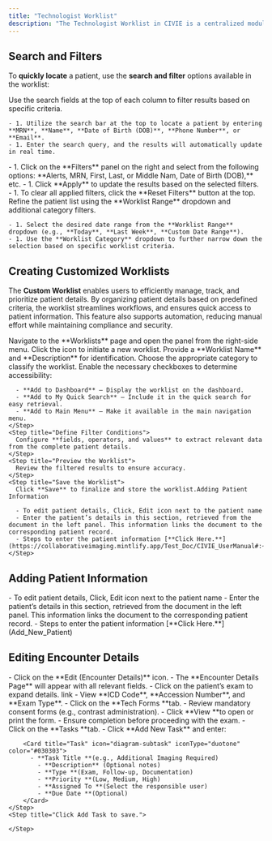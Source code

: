 ```yaml
---
title: "Technologist Worklist"
description: "The Technologist Worklist in CIVIE is a centralized module designed to streamline workflow for technologists. It allows users to manage patient appointments, update statuses, track tasks, access exam instructions, and process required documentation efficiently. This module provides real-time insights into patient status, pending tasks, and essential exam-related details, ensuring seamless coordination between technologists and administrative staff."
---
```


## <Icon icon="filter-list" iconType="duotone" color="black" size="27" />  **Search and Filters**

To **quickly locate** a patient, use the **search and filter** options available in the worklist:

<CardGroup cols="3">
  <Card title="Search Fields" icon="magnifying-glass" iconType="duotone">
    Use the search fields at the top of each column to filter results based on specific criteria.

    - 1. Utilize the search bar at the top to locate a patient by entering **MRN**, **Name**, **Date of Birth (DOB)**, **Phone Number**, or **Email**.
    - 1. Enter the search query, and the results will automatically update in real time.
  </Card>
  <Card title="Filter Panel" icon="Filter">
    - 1. Click on the **Filters** panel on the right and select from the following options: **Alerts, MRN, First, Last, or Middle Nam, Date of Birth (DOB),** etc.
    - 1. Click **Apply** to update the results based on the selected filters.
    - 1. To clear all applied filters, click the **Reset Filters** button at the top.
  </Card>
  <Card title="Worklist Dropdown" icon="list">
    Refine the patient list using the **Worklist Range** dropdown and additional category filters.

    - 1. Select the desired date range from the **Worklist Range** dropdown (e.g., **Today**, **Last Week**, **Custom Date Range**).
    - 1. Use the **Worklist Category** dropdown to further narrow down the selection based on specific worklist criteria.
  </Card>
</CardGroup>

## **Creating Customized Worklists**

The **Custom Worklist** enables users to efficiently manage, track, and prioritize patient details. By organizing patient details based on predefined criteria, the worklist streamlines workflows, and ensures quick access to patient information. This feature also supports automation, reducing manual effort while maintaining compliance and security.

<Accordion title="To add a new worklist, follow these steps:" icon="newspaper" iconType="duotone">
  <Steps>
    <Step title="Access the Worklist Panel">
      Navigate to the **Worklists** page and open the panel from the right-side menu.
    </Step>
    <Step title="Create a New Worklist">
      Click the <Icon icon="plus-large" />  icon to initiate a new worklist.
    </Step>
    <Step title="Enter Worklist Details">
      Provide a **Worklist Name** and **Description** for identification.
    </Step>
    <Step title="Select a Worklist Category ">
      Choose the appropriate category to classify the worklist.
    </Step>
    <Step title="Configure Access Preferences ">
      Enable the necessary checkboxes to determine accessibility:

      - **Add to Dashboard** – Display the worklist on the dashboard.
      - **Add to My Quick Search** – Include it in the quick search for easy retrieval.
      - **Add to Main Menu** – Make it available in the main navigation menu.
    </Step>
    <Step title="Define Filter Conditions">
      Configure **fields, operators, and values** to extract relevant data from the complete patient details.
    </Step>
    <Step title="Preview the Worklist">
      Review the filtered results to ensure accuracy.
    </Step>
    <Step title="Save the Worklist">
      Click **Save** to finalize and store the worklist.Adding Patient Information

      - To edit patient details, Click, Edit icon next to the patient name
      - Enter the patient’s details in this section, retrieved from the document in the left panel. This information links the document to the corresponding patient record.
      - Steps to enter the patient information [**Click Here.**](https://collaborativeimaging.mintlify.app/Test_Doc/CIVIE_UserManual#:~:text=Enter%20Patient%20Information)
    </Step>
  </Steps>
</Accordion>

## **Adding Patient Information**

<Accordion title="To add/edit patient details do the following:" icon="address-card" iconType="duotone">
  - To edit patient details, Click, Edit icon next to the patient name
  - Enter the patient’s details in this section, retrieved from the document in the left panel. This information links the document to the corresponding patient record.
  - Steps to enter the patient information [**Click Here.**](Add_New_Patient)
</Accordion>

## **Editing Encounter Details**

<Accordion title="To edit encounter details do the following:" icon="pen-to-square" iconType="duotone">
  <Steps>
    <Step title="Open the Encounter Details Page">
      - Click on the **Edit (Encounter Details)** icon.
      - The **Encounter Details Page** will appear with all relevant fields.
    </Step>
    <Step title="Viewing Exam Details">
      - Click on the patient’s exam to expand details. link
      - View **ICD Code**, **Accession Number**, and **Exam Type**.
    </Step>
    <Step title="Accessing Tech Forms">
      - Click on the **Tech Forms **tab.
      - Review mandatory consent forms (e.g., contrast administration).
      - Click **View **to open or print the form.
      - Ensure completion before proceeding with the exam.
    </Step>
    <Step title="Managing Tasks">
      - Click on the **Tasks **tab.
      - Click **Add New Task** and enter:

        <Card title="Task" icon="diagram-subtask" iconType="duotone" color="#030303">
          - **Task Title **(e.g., Additional Imaging Required)
            - **Description** (Optional notes)
            - **Type **(Exam, Follow-up, Documentation)
            - **Priority **(Low, Medium, High)
            - **Assigned To **(Select the responsible user)
            - **Due Date **(Optional)
        </Card>
    </Step>
    <Step title="Click Add Task to save.">
      
    </Step>
  </Steps>
</Accordion>